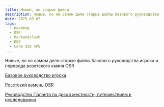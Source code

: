```yaml
---
title: Новые, но старые файлы
description: Новые, но на самом деле старые файлы базового руководства игрока и перевода розетского камня OSR
date: 2023-08-02
tags:
  - перевод
  - OSR
  - hackandslash
  - E5E
  - Core d20 RPG
---
```


Новые, но на самом деле старые файлы базового руководства игрока и перевода розетского камня OSR

[Базовое руководство игрока](/files/downloads/basic-player-manual.pdf)

[Розетский камень OSR](/files/downloads/rosette-stone-osr-hackandslash.pdf)

[Руководство Паланта по дикой местности, путешествиям и исследованию ](/files/downloads/palant-wilderness-survival-guide-v0995-11112022-rev12.pdf)
